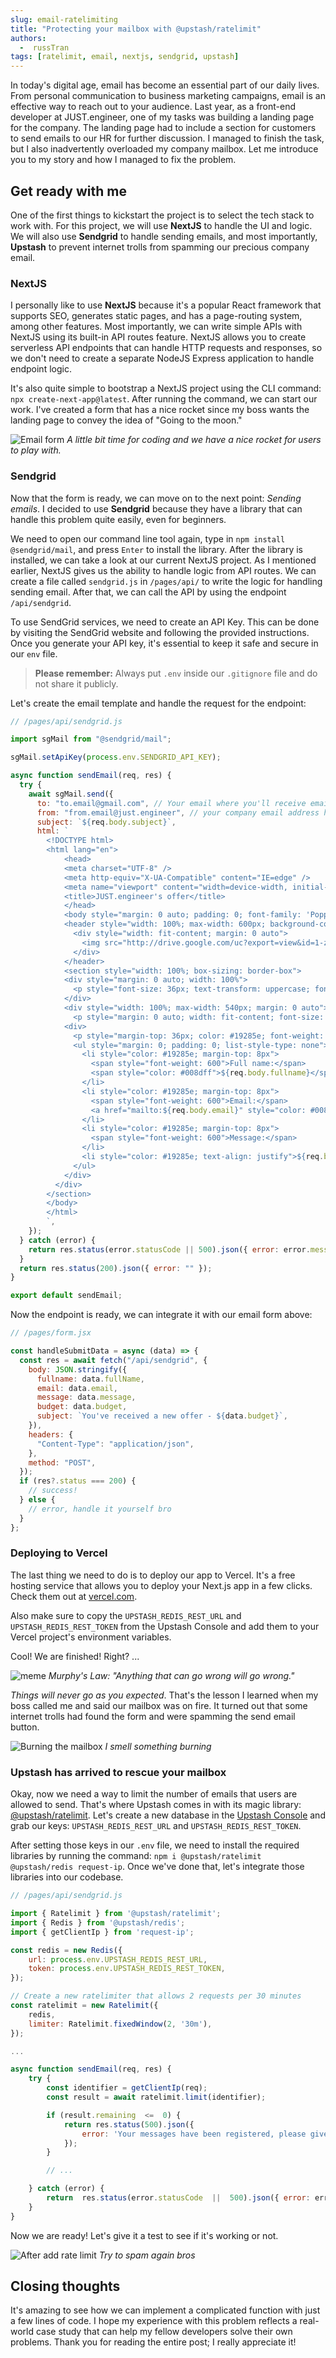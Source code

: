 ```yaml
---
slug: email-ratelimiting
title: "Protecting your mailbox with @upstash/ratelimit"
authors:
  -  russTran
tags: [ratelimit, email, nextjs, sendgrid, upstash]
---
```


In today's digital age, email has become an essential part of our daily lives. From personal communication to business marketing campaigns, email is an effective way to reach out to your audience. Last year, as a front-end developer at JUST.engineer, one of my tasks was building a landing page for the company. The landing page had to include a section for customers to send emails to our HR for further discussion. I managed to finish the task, but I also inadvertently overloaded my company mailbox. Let me introduce you to my story and how I managed to fix the problem.

## Get ready with me

One of the first things to kickstart the project is to select the tech stack to work with. For this project, we will use **NextJS** to handle the UI and logic. We will also use **Sendgrid** to handle sending emails, and most importantly, **Upstash** to prevent internet trolls from spamming our precious company email.

### NextJS

I personally like to use **NextJS** because it's a popular React framework that supports SEO, generates static pages, and has a page-routing system, among other features. Most importantly, we can write simple APIs with NextJS using its built-in API routes feature. NextJS allows you to create serverless API endpoints that can handle HTTP requests and responses, so we don't need to create a separate NodeJS Express application to handle endpoint logic.

It's also quite simple to bootstrap a NextJS project using the CLI command: `npx create-next-app@latest`. After running the command, we can start our work. I've created a form that has a nice rocket since my boss wants the landing page to convey the idea of "Going to the moon."

![Email form](https://s2.gifyu.com/images/ezgif.com-optimizeaaf6baefb5f72f8d.gif)
_A little bit time for coding and we have a nice rocket for users to play with._

### Sendgrid

Now that the form is ready, we can move on to the next point: _Sending emails_. I decided to use **Sendgrid** because they have a library that can handle this problem quite easily, even for beginners.

We need to open our command line tool again, type in `npm install @sendgrid/mail`, and press `Enter` to install the library. After the library is installed, we can take a look at our current NextJS project. As I mentioned earlier, NextJS gives us the ability to handle logic from API routes. We can create a file called `sendgrid.js` in `/pages/api/` to write the logic for handling sending email. After that, we can call the API by using the endpoint `/api/sendgrid`.

To use SendGrid services, we need to create an API Key. This can be done by visiting the SendGrid website and following the provided instructions. Once you generate your API key, it's essential to keep it safe and secure in our `env` file.

> **Please remember:** Always put `.env` inside our `.gitignore` file and do not share it publicly.

Let's create the email template and handle the request for the endpoint:

```js
// /pages/api/sendgrid.js

import sgMail from "@sendgrid/mail";

sgMail.setApiKey(process.env.SENDGRID_API_KEY);

async function sendEmail(req, res) {
  try {
    await sgMail.send({
      to: "to.email@gmail.com", // Your email where you'll receive emails
      from: "from.email@just.engineer", // your company email address here
      subject: `${req.body.subject}`,
      html: `
		<!DOCTYPE html>
		<html lang="en">
			<head>
			<meta charset="UTF-8" />
			<meta http-equiv="X-UA-Compatible" content="IE=edge" />
			<meta name="viewport" content="width=device-width, initial-scale=1.0" />
			<title>JUST.engineer's offer</title>
			</head>
			<body style="margin: 0 auto; padding: 0; font-family: 'Poppins', sans-serif; width: 100%; max-width: 600px; box-sizing: border-box; color: #19285e; font-size: 16px;">
			<header style="width: 100%; max-width: 600px; background-color: #0067ff; color: #ffffff; padding: 12px 48px; box-sizing: border-box; color: #19285e;">
			  <div style="width: fit-content; margin: 0 auto">
			    <img src="http://drive.google.com/uc?export=view&id=1-zUWC8tF5Tp8B1UbctjitrWdt-XYfe1D" alt="just.engineer" style="width: 48px; height: 48px;" />
			  </div>
			</header>
			<section style="width: 100%; box-sizing: border-box">
			<div style="margin: 0 auto; width: 100%">
			  <p style="font-size: 36px; text-transform: uppercase; font-weight: 700; width: fit-content; margin: 20px auto 10px; text-align: center; color: #19285e;">You have received an <span style="color: #0067ff">offer</span></p>
			</div>
			<div style="width: 100%; max-width: 540px; margin: 0 auto">
			  <p style="margin: 0 auto; width: fit-content; font-size: 24px; color: #19285e">Offer valuation: <span style="font-weight: 700; color: #0067ff; text-align: center">${req.body.budget}</span></p>
			<div>
			  <p style="margin-top: 36px; color: #19285e; font-weight: 700; font-size: 18px">Client's information:</p>
		  	  <ul style="margin: 0; padding: 0; list-style-type: none">
		  	    <li style="color: #19285e; margin-top: 8px">
			      <span style="font-weight: 600">Full name:</span>
			      <span style="color: #008dff">${req.body.fullname}</span>
			    </li>
			    <li style="color: #19285e; margin-top: 8px">
			      <span style="font-weight: 600">Email:</span>
			      <a href="mailto:${req.body.email}" style="color: #008dff">${req.body.email}</a>
			    </li>
			    <li style="color: #19285e; margin-top: 8px">
			      <span style="font-weight: 600">Message:</span>
			    </li>
			    <li style="color: #19285e; text-align: justify">${req.body.message}</li>
			  </ul>
			</div>
		  </div>
		</section>
		</body>
		</html>
		`,
    });
  } catch (error) {
    return res.status(error.statusCode || 500).json({ error: error.message });
  }
  return res.status(200).json({ error: "" });
}

export default sendEmail;
```

Now the endpoint is ready, we can integrate it with our email form above:

```js
// /pages/form.jsx

const handleSubmitData = async (data) => {
  const res = await fetch("/api/sendgrid", {
    body: JSON.stringify({
      fullname: data.fullName,
      email: data.email,
      message: data.message,
      budget: data.budget,
      subject: `You've received a new offer - ${data.budget}`,
    }),
    headers: {
      "Content-Type": "application/json",
    },
    method: "POST",
  });
  if (res?.status === 200) {
    // success!
  } else {
    // error, handle it yourself bro
  }
};
```

### Deploying to Vercel

The last thing we need to do is to deploy our app to Vercel. It's a free hosting service that allows you to deploy your Next.js app in a few clicks. Check them out at [vercel.com](https://vercel.com).

Also make sure to copy the `UPSTASH_REDIS_REST_URL` and `UPSTASH_REDIS_REST_TOKEN` from the Upstash Console and add them to your Vercel project's environment variables.

Cool! We are finished! Right? ...

![meme](https://i.imgflip.com/7eabhz.jpg)
_Murphy's Law: "Anything that can go wrong will go wrong."_

_Things will never go as you expected_. That's the lesson I learned when my boss called me and said our mailbox was on fire. It turned out that some internet trolls had found the form and were spamming the send email button.

![Burning the mailbox](https://i.ibb.co/dpDyyQP/Screenshot-2023-03-13-at-17-45-53.png)
_I smell something burning_

### Upstash has arrived to rescue your mailbox

Okay, now we need a way to limit the number of emails that users are allowed to send. That's where Upstash comes in with its magic library: [@upstash/ratelimit](https://github.com/upstash/ratelimit). Let's create a new database in the [Upstash Console](https://console.upstash.com/redis?new=true) and grab our keys: `UPSTASH_REDIS_REST_URL` and `UPSTASH_REDIS_REST_TOKEN`.

After setting those keys in our `.env` file, we need to install the required libraries by running the command: `npm i @upstash/ratelimit @upstash/redis request-ip`. Once we've done that, let's integrate those libraries into our codebase.

```js
// /pages/api/sendgrid.js

import { Ratelimit } from '@upstash/ratelimit';
import { Redis } from '@upstash/redis';
import { getClientIp } from 'request-ip';

const redis = new Redis({
	url: process.env.UPSTASH_REDIS_REST_URL,
	token: process.env.UPSTASH_REDIS_REST_TOKEN,
});

// Create a new ratelimiter that allows 2 requests per 30 minutes
const ratelimit = new Ratelimit({
	redis,
	limiter: Ratelimit.fixedWindow(2, '30m'),
});

...

async function sendEmail(req, res) {
	try {
		const identifier = getClientIp(req);
		const result = await ratelimit.limit(identifier);

		if (result.remaining  <=  0) {
			return res.status(500).json({
				error: 'Your messages have been registered, please give us time to walkthough your ideas. Thank you! 👩‍💻 🧑‍💻'
			});
		}

		// ...

	} catch (error) {
		return  res.status(error.statusCode  ||  500).json({ error: error.message });
	}
}

```

Now we are ready! Let's give it a test to see if it's working or not.

![After add rate limit](https://i.ibb.co/fCyKWnr/Screenshot-2023-03-13-at-18-22-15.png)
_Try to spam again bros_

## Closing thoughts

It's amazing to see how we can implement a complicated function with just a few lines of code. I hope my experience with this problem reflects a real-world case study that can help my fellow developers solve their own problems. Thank you for reading the entire post; I really appreciate it!
